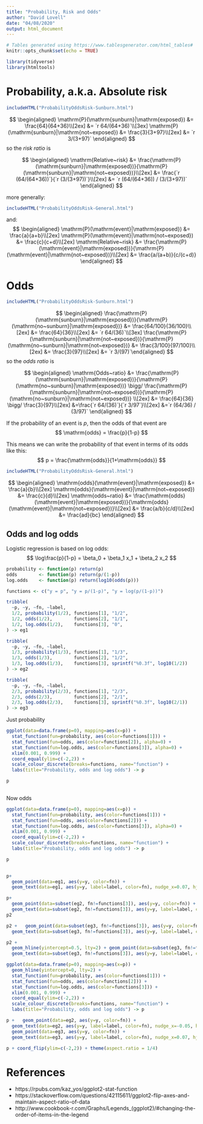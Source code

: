 ```yaml
---
title: "Probability, Risk and Odds"
author: "David Lovell"
date: "04/08/2020"
output: html_document
---
```


```r
# Tables generated using https://www.tablesgenerator.com/html_tables#
knitr::opts_chunk$set(echo = TRUE)

library(tidyverse)
library(htmltools)
```

# Probability, a.k.a. Absolute risk

```r
includeHTML("ProbabilityOddsRisk-Sunburn.html")
```


$$
\begin{aligned}
\mathrm{P}(\mathrm{sunburn}|\mathrm{exposed}) &= \frac{64}{64+36}\\[2ex]
&= `r 64/(64+36)`\\[3ex]
\mathrm{P}(\mathrm{sunburn}|\mathrm{not~exposed}) &= \frac{3}{3+97}\\[2ex]
&= `r 3/(3+97)`
\end{aligned}
$$
so the _risk ratio_ is

$$
\begin{aligned}
\mathrm{Relative~risk} &= \frac{\mathrm{P}(\mathrm{sunburn}|\mathrm{exposed})}{\mathrm{P}(\mathrm{sunburn}|\mathrm{not~exposed})}\\[2ex]
&= \frac{`r (64/(64+36))`}{`r (3/(3+97))`}\\[2ex] 
&= `r (64/(64+36)) / (3/(3+97))` 
\end{aligned}
$$


more generally:

```r
includeHTML("ProbabilityOddsRisk-General.html")
```

and:
$$
\begin{aligned}
\mathrm{P}(\mathrm{event}|\mathrm{exposed}) &= \frac{a}{a+b}\\[2ex]
\mathrm{P}(\mathrm{event}|\mathrm{not~exposed}) &= \frac{c}{c+d}\\[2ex]
\mathrm{Relative~risk} &= \frac{\mathrm{P}(\mathrm{event}|\mathrm{exposed})}{\mathrm{P}(\mathrm{event}|\mathrm{not~exposed})}\\[2ex]
&= \frac{a/(a+b)}{c/(c+d)}
\end{aligned}
$$

# Odds
```r
includeHTML("ProbabilityOddsRisk-Sunburn.html")
```

$$
\begin{aligned}
\frac{\mathrm{P}(\mathrm{sunburn}|\mathrm{exposed})}{\mathrm{P}(\mathrm{no~sunburn}|\mathrm{exposed})} &= \frac{64/100}{36/100}\\[2ex]
&= \frac{64}{36}\\[2ex]
&= `r 64/(36)`\\[3ex]
\frac{\mathrm{P}(\mathrm{sunburn}|\mathrm{not~exposed})}{\mathrm{P}(\mathrm{no~sunburn}|\mathrm{not~exposed})} &= \frac{3/100}{97/100}\\[2ex]
&= \frac{3}{97}\\[2ex]
&= `r 3/(97)`\end{aligned}
$$
so the _odds ratio_ is

$$
\begin{aligned}
\mathrm{Odds~ratio} &=
\frac{\mathrm{P}(\mathrm{sunburn}|\mathrm{exposed})}{\mathrm{P}(\mathrm{no~sunburn}|\mathrm{exposed})}
\bigg/
\frac{\mathrm{P}(\mathrm{sunburn}|\mathrm{not~exposed})}{\mathrm{P}(\mathrm{no~sunburn}|\mathrm{not~exposed})}
\\[2ex]
&= \frac{64}{36} \bigg/ \frac{3}{97}\\[2ex]
&=\frac{`r 64/(36)`}{`r 3/97`}\\[2ex]
&=`r (64/36) / (3/97)`
\end{aligned}
$$



If the probability of an event is $p$, then the odds of that event 
are
$$
\mathrm{odds} = \frac{p}{1-p}
$$

This means we can write the probability of that event in terms of its odds like this:
$$
p = \frac{\mathrm{odds}}{1+\mathrm{odds}}
$$

```r
includeHTML("ProbabilityOddsRisk-General.html")
```


$$
\begin{aligned}
\mathrm{odds}(\mathrm{event}|\mathrm{exposed}) &= \frac{a}{b}\\[2ex]
\mathrm{odds}(\mathrm{event}|\mathrm{not~exposed}) &= \frac{c}{d}\\[2ex]
\mathrm{odds~ratio} &= \frac{\mathrm{odds}(\mathrm{event}|\mathrm{exposed})}{\mathrm{odds}(\mathrm{event}|\mathrm{not~exposed})}\\[2ex]
&= \frac{a/b}{c/d}\\[2ex]
&= \frac{ad}{bc}
\end{aligned}
$$


## Odds and log odds

Logistic regression is based on log odds:
$$
\log\frac{p}{1-p} = \beta_0 + \beta_1 x_1 + \beta_2 x_2
$$


```r
probability <- function(p) return(p)
odds        <- function(p) return(p/(1-p))
log.odds    <- function(p) return(log10(odds(p)))
```


```r
functions <- c("y = p", "y = p/(1-p)", "y = log(p/(1-p))")

tribble(
  ~p, ~y, ~fn, ~label,
  1/2, probability(1/2), functions[1], "1/2",
  1/2, odds(1/2),        functions[2], "1/1",
  1/2, log.odds(1/2),    functions[3], "0",
) -> eg1

tribble(
  ~p, ~y, ~fn, ~label,
  1/3, probability(1/3), functions[1], "1/3",
  1/3, odds(1/3),        functions[2], "1/2",
  1/3, log.odds(1/3),    functions[3], sprintf("%0.3f", log10(1/2))
) -> eg2

tribble(
  ~p, ~y, ~fn, ~label,
  2/3, probability(2/3), functions[1], "2/3",
  2/3, odds(2/3),        functions[2], "2/1",
  2/3, log.odds(2/3),    functions[3], sprintf("%0.3f", log10(2/1))
) -> eg3

```

Just probability
```r

ggplot(data=data.frame(p=0), mapping=aes(x=p)) +
  stat_function(fun=probability, aes(color=functions[1])) + 
  stat_function(fun=odds, aes(color=functions[2]), alpha=0) + 
  stat_function(fun=log.odds, aes(color=functions[3]), alpha=0) +
  xlim(0.001, 0.999) + 
  coord_equal(ylim=c(-2,2)) +
  scale_colour_discrete(breaks=functions, name="function") +
  labs(title="Probability, odds and log odds") -> p

p
  
```

Now odds
```r

ggplot(data=data.frame(p=0), mapping=aes(x=p)) +
  stat_function(fun=probability, aes(color=functions[1])) + 
  stat_function(fun=odds, aes(color=functions[2])) + 
  stat_function(fun=log.odds, aes(color=functions[3]), alpha=0) +
  xlim(0.001, 0.999) + 
  coord_equal(ylim=c(-2,2)) +
  scale_colour_discrete(breaks=functions, name="function") +
  labs(title="Probability, odds and log odds") -> p

p
  
```


```r
p+ 
  geom_point(data=eg1, aes(y=y, color=fn)) +
  geom_text(data=eg1, aes(y=y, label=label, color=fn), nudge_x=0.07, hjust=0, show.legend = FALSE) 
```

```r
p+ 
  geom_point(data=subset(eg2, fn!=functions[3]), aes(y=y, color=fn)) +
  geom_text(data=subset(eg2, fn!=functions[3]), aes(y=y, label=label, color=fn), nudge_x=0.07, hjust=0, show.legend = FALSE) -> p2
p2
```

```r
p2 +   geom_point(data=subset(eg3, fn!=functions[3]), aes(y=y, color=fn)) +
  geom_text(data=subset(eg3, fn!=functions[3]), aes(y=y, label=label, color=fn), nudge_x=0.07, hjust=0, show.legend = FALSE)
```


```r
p2 +  
  geom_hline(yintercept=0.5, lty=2) + geom_point(data=subset(eg3, fn!=functions[3]), aes(y=y, color=fn)) +
  geom_text(data=subset(eg3, fn!=functions[3]), aes(y=y, label=label, color=fn), nudge_x=0.07, hjust=0, show.legend = FALSE) 
```


```r
ggplot(data=data.frame(p=0), mapping=aes(x=p)) +
  geom_hline(yintercept=0, lty=2) + 
  stat_function(fun=probability, aes(color=functions[1])) + 
  stat_function(fun=odds, aes(color=functions[2])) + 
  stat_function(fun=log.odds, aes(color=functions[3])) +
  xlim(0.001, 0.999) + 
  coord_equal(ylim=c(-2,2)) +
  scale_colour_discrete(breaks=functions, name="function") +
  labs(title="Probability, odds and log odds") -> p

p +   geom_point(data=eg2, aes(y=y, color=fn)) +
  geom_text(data=eg2, aes(y=y, label=label, color=fn), nudge_x=-0.05, hjust=1, show.legend = FALSE) +
  geom_point(data=eg3, aes(y=y, color=fn)) +
  geom_text(data=eg3, aes(y=y, label=label, color=fn), nudge_x=0.07, hjust=0, show.legend = FALSE) 
```

```r
p + coord_flip(ylim=c(-2,2)) + theme(aspect.ratio = 1/4) 

```





# References

* https://rpubs.com/kaz_yos/ggplot2-stat-function
* https://stackoverflow.com/questions/42115611/ggplot2-flip-axes-and-maintain-aspect-ratio-of-data
* http://www.cookbook-r.com/Graphs/Legends_(ggplot2)/#changing-the-order-of-items-in-the-legend

